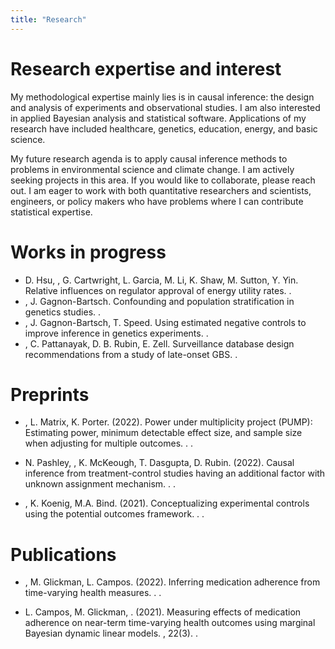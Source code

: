 ```yaml
---
title: "Research"
---
```


# Research expertise and interest

My methodological expertise mainly lies is in causal inference: the design and analysis of experiments and observational studies.
I am also interested in applied Bayesian analysis and statistical software.
Applications of my research have included healthcare, genetics, education, energy, and basic science.

My future research agenda is to apply causal inference methods to problems in environmental science and climate change.
I am actively seeking projects in this area.
If you would like to collaborate, please reach out.
I am eager to work with both quantitative researchers and scientists, engineers, or policy makers who have problems where I can contribute statistical expertise.

# Works in progress

- D. Hsu, \textbf{K. Hunter}, G. Cartwright, L. Garcia, M. Li, K. Shaw, M. Sutton, Y. Yin. Relative influences on regulator approval of energy utility rates. \emph{Submitted}.
- \textbf{K. Hunter}, J. Gagnon-Bartsch. Confounding and population stratification in genetics studies. \emph{Work in progress}.
- \textbf{K. Hunter}, J. Gagnon-Bartsch, T. Speed. Using estimated negative controls to improve inference in genetics experiments. \emph{Work in progress}.
- \textbf{K. Hunter}, C. Pattanayak, D. B. Rubin, E. Zell. Surveillance database design recommendations from a study of late-onset GBS. \emph{Work in progress}.

# Preprints

- \textbf{K. Hunter}, L. Matrix, K. Porter. (2022). Power under multiplicity project (PUMP): Estimating power, minimum detectable effect size, and sample size when adjusting for multiple outcomes. \emph{Preprint}. \url{https://arxiv.org/abs/2112.15273}.

- N. Pashley, \textbf{K. Hunter}, K. McKeough, T. Dasgupta, D. Rubin. (2022). Causal inference from treatment-control studies having an additional factor with unknown assignment mechanism. \emph{Preprint}. \url{https://arxiv.org/abs/2202.03533}.

- \textbf{K. Hunter}, K. Koenig, M.A. Bind. (2021). Conceptualizing experimental controls using the potential outcomes framework. \emph{Preprint}. \url{https://arxiv.org/abs/2104.10302}.


# Publications

- \textbf{K. Hunter}, M. Glickman, L. Campos. (2022). Inferring medication adherence from time-varying health measures. \emph{Statistics in Medicine, 41(12)}. \url{https://doi.org/10.1002/sim.9351}.

- L. Campos, M. Glickman, \textbf{K. Hunter}. (2021). Measuring effects of medication adherence on near-term time-varying health outcomes using marginal Bayesian dynamic linear models. \emph{Biostatistics}, 22(3). \url{https://doi.org/10.1093/biostatistics/kxz059}.

